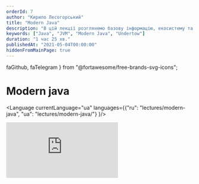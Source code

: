 ```yaml
---
orderId: 7
author: "Кирило Лесогорський"
title: "Modern Java"
description: "В цій лекції розглянемо базову інформацію, екосистему та фічі <strong>Java</strong>. Після цього Кирило розповість про структуру gradle проекту та створить невеликий веб-застосунок з використанням веб-серверу Undertow"
keywords: ["Java", "JVM", "Modern Java", "Undertow"]
duration: "1 час 25 хв."
publishedAt: "2021-05-04T00:00:00"
hiddenFromMainPage: true
---
```


  faGithub,
  faTelegram
} from "@fortawesome/free-brands-svg-icons";

<div>
  <h1>
    <strong>Modern java</strong>
  </h1>
</div>

<Language
  currentLanguage="ua"
  languages={{"ru": "lectures/modern-java", "ua": "lectures/modern-java/"}
}/>

<VideoWrapper duration="1 час 24 хв.">
  <iframe
    src="https://www.youtube.com/embed/U5kfvTeg2sU"
    frameBorder="0"
    allow="accelerometer; autoplay; encrypted-media; gyroscope; picture-in-picture"
    allowFullScreen
  />
</VideoWrapper>

<div>
     <div className="author">
        <div className="avatar-wrapper">
        <object className="avatar-object" data={kyryloLesohorskyi2020Avatar} role="img" aria-label="My profile picture"></object>
        </div>
        <div className="profile">
        <h3 className="name">Лесогорський Кирило</h3>
        <ul className="contacts">
            <li>
            <a href="https://www.facebook.com/nempavel" rel="author" className="facebook">
                <FontAwesomeIcon icon={faTelegram} className="icon" />
                <span>@klesogor</span>
            </a>
            </li>
            <li>
            <a href="https://github.com/klesogor" rel="author" className="github">
                <FontAwesomeIcon icon={faGithub} className="icon" />
                <span>klesogor</span>
            </a>
            </li>
        </ul>
        <p className="about">
        Кирило працює FullStack розробником в <a href="https://binary-studio.com"><strong>Binary Studio</strong></a> після того, як закінчив Академію по PHP в 2018 році. В роботі використовує JavaScript і TypeScript, але вважає, що мова - лише інструмент в руках програміста, та у вільний час пробує нові мови та парадигми, такі як Scala, Haskell, F#, Go, Rust і <i>Java</i>. Любить функціональне програмування та комп'ютерні ігри
        </p>
        </div>
  </div>

  <div className="bubble" style={{ margin: "-0.5em 1em 1em"}}>
    <strong>Привіт, академісти! 👋</strong><br />
    Зустрічайте першу профільну лекцію по Java «Modern Java»! Розглянемо, що нового в Java 8-11 та що готовить майбутнє. Але спочатку дисклеймер:
    <ol className="compact inverted">
      <li>скоріш за все, ви це знаєте, і це добре😊;</li>
      <li>лекція обіцяє бути інформативною <em>(за використання слів-паразитів і термінів - вибачте)</em>;</li>
      <li>практичка частина лекції доволі велика, якщо ви впевнені в своїх силах, можете її пропустити.</li>
      <li>Як бачите, я вельми формальний зануда, але воно само так виходить😢</li>
    </ol>
    І не забудьте взяти з собою потрібний інструментарій: <a href="https://git-scm.com/"><strong>Git</strong></a>, <a href="https://www.jetbrains.com/ru-ru/idea/"><strong>Intellij IDEA або інша IDE на вибір</strong></a>, <a href="https://www.oracle.com/java/technologies/javase-downloads.html"><strong>JDK (куди ж без неї)</strong></a>. Поїхали?
  </div>
</div>

<div id="table-of-contents" className="table-of-contents" style={{ marginTop: 1 + "em" }}>
  <TimelineOfContents
    timeline={[
      {
        linkTo: "#welcome-to-java",
        title: "Welcome to Java world"
      },
      {
        linkTo: "#whats-new-in-java",
        title: "What's new in Java 8-11"
      },
      {
        linkTo: "#java-ecosystem",
        title: "Java ecosystem"
      },
      {
        linkTo: "#typical-java-development-environment",
        title: "Typical Java development environment"
      }
    ]}
  />
</div>

<Level
  id="welcome-to-java"
  number="1"
  name="Welcome to Java world"
  difficulty="Beginner"
  objectives="Що таке Java і як її варити"
/>

_Java_ - це мова програмування загального призначення, заснована на класах, об’єктно-орієнтована та розроблена так, щоб мати як можна менше залежностей реалізації. Вона розроблена з урахуванням парадигми **W**rite **O**nce - **R**un **A**nywhere(WORA), що означає, що скомпільований код Java може працювати на усіх платформах, які підтримують Java, без необхідності перекомпіляції. Java-застосунки зазвичай компілюються в байт-код, який може працювати на будь-якій віртуальній машині Java(JVM), незалежно від архітектури комп’ютера.

<div className="bubble small subtle">
  Ява? Це коли замість «Кобол завдає удар у відповідь» пишуть «удар.нанестиВідповідь
  (новий Кобол ())» — ось це Ява.
</div>

<hr className="small" />

<ul>
  <li className="details">
    <input type="checkbox" id="accordion-1-1" />
    <label className="summary" htmlFor="accordion-1-1">
      <strong>Java - високорівнева мова</strong>
    </label>
  <div className="details-body">
Окрім того, що Java більше похожа на людську мову, ніж інші машинні коди, Java також бере на себе керування пам'яттю, що значно спрощує розробку та зменшує кількість багів.

```java
// C/C++ language allocate memory
int *testArray = malloc(5 * sizeof(int));
free(testArray);

// allocate memory
ArrayList list = new ArrayList();
list.add('Hi!');

// cleanup memory by garbage collector
```

Пам'ять керується автоматично.

  </div>

  </li>
  <li className="details">
    <input type="checkbox" id="accordion-1-2" />
    <label className="summary" htmlFor="accordion-1-2">
      <strong>Java - об'єктно-орієнтована мова</strong>
    </label>
  <div className="details-body">
в Java есть:

- класи
- інтерфейси
- абстрактні класи
- пакети
- успадкування

<JavaOOSnippet />
    </div>
  </li>
  <li className="details">
    <input type="checkbox" id="accordion-1-3" />
    <label className="summary" htmlFor="accordion-1-3">
      <strong>Java - в якійсь-то мірі функціональна мова</strong>
    </label>
  <div className="details-body">
    <ul>
        <li> Функції вищого порядку за допомогою функціональних інтерфейсів </li>
        <li> Декілька абстракцій зі світу функціонального програмування, таких як Optional </li>
    </ul>
  </div>
  </li>
</ul>

<Level id="whats-new-in-java" number="2" name="What's new in Java 8-11" difficulty="Intermediate" objectives="В Java 8+ було додано багато нових фіч. Вони дуже сильно вплинули на те, як ми пишемо наші програми. Їх знання та застосування на практиці важні для сучасного розробника" />

<ul>
<li className="details">
  <input type="checkbox" id="accordion-2-1" hidden />
  <label className="summary" htmlFor="accordion-2-1">
    Functional Interfaces
  </label>
  <div className="details-body">
      <JavaFISnippet />
  </div>
</li>

<li className="details">
  <input type="checkbox" id="accordion-2-2" hidden />
  <label className="summary" htmlFor="accordion-2-2">
    Stream API
  </label>
  <div className="details-body">
      <JavaStreamSnippet />

Часто використовувані операції стрімів:
  - Intermediate
    - sorted
    - filter
    - map
  - Terminal
    - collect
    - reduce
    - forEach
    - findAny
    - findFirst


  </div>
</li>
<li className="details">
  <input type="checkbox" id="accordion-2-3" hidden />
  <label className="summary" htmlFor="accordion-2-3">
    Optional
  </label>
  <div className="details-body">
      <i>Ah, almost monads</i>
      <JavaOptionalSnippet />
  </div>
</li>

<li className="details">
  <input type="checkbox" id="accordion-2-4" hidden />
  <label className="summary" htmlFor="accordion-2-4">
    Static, default and private interface methods
  </label>
  <div className="details-body">
      <JavaPSDIMSnippet />
  </div>
</li>

<li className="details">
  <input type="checkbox" id="accordion-2-5" hidden />
  <label className="summary" htmlFor="accordion-2-5">
    Module system
  </label>
  <div className="details-body">
      <JavaModuleSnippet />
  </div>
</li>

<li className="details">
  <input type="checkbox" id="accordion-2-6" hidden />
  <label className="summary" htmlFor="accordion-2-6">
    Try-catch with resources
  </label>
  <div className="details-body">
      <JavaTrycatchSnippet />
  </div>
</li>

<li className="details">
  <input type="checkbox" id="accordion-2-7" hidden />
  <label className="summary" htmlFor="accordion-2-7">
    JSHell CLI REPL
  </label>
  <div className="details-body">
      Введіть в терміналі `jshell` та експериментуйте
  </div>
</li>

<li className="details">
  <input type="checkbox" id="accordion-2-8" hidden />
  <label className="summary" htmlFor="accordion-2-8">
    HTTP Client
  </label>
  <div className="details-body">
      <JavaHTTPClientSnippet />
  </div>
</li>

<li className="details">
  <input type="checkbox" id="accordion-2-9" hidden />
  <label className="summary" htmlFor="accordion-2-9">
    Other changes
  </label>
  <div className="details-body">
    - GC interface
    - Nest Based Access Control
    - Immutable collections
    - String methods
    - Run java files from command line with `java`
    - No-Op GC
    - CompletableFuture
    - Variable handles
  </div>
</li>

</ul>

<Level id="java-ecosystem" number="3" name="Java ecosystem" difficulty="Hard" objectives="Вивчити екосистему й управління пакетами" />

### Види кави, або що можна створювати на Java

<div className="columns">
  <div className="column col-4">
    <div className="panel">
      <div className="panel-header">
        <a href="https://spring.io/"><strong>Web застосунки</strong></a>
      </div>
      <div className="panel-body">
        API, MVC, Map-Reduce та багато іншого. Величезний вибір бібліотек та фреймворків
      </div>
    </div>
  </div>
  <div className="column col-4">
    <div className="panel">
      <div className="panel-header">
        <a href="#"><strong>Крос-платформений Desktop</strong></a>
      </div>
      <div className="panel-body">
        Багатоплатформовий десктоп не дуже затребуваний, однак для застосунків, які потребують доступ до операційної системи або дуже вимогливі до ресурсів, таких як IDE, Java - відмінний вибір
      </div>
    </div>
  </div>
  <div className="column col-4">
    <div className="panel">
      <div className="panel-header">
        <a href="#"><strong>Нативна Android розробка</strong></a>
      </div>
      <div className="panel-body">
        Нативна розробка застосунків під андроїд. Останнім часом витісняється Kotlin.
      </div>
    </div>
  </div>
</div>

### Стиль написання коду

Стиль написання коду – це набір принципів для конкретної мови програмування, які рекомендують стиль та методи програмування для кожного аспекту програми, написаної на цій мова. Ці угоди зазвичай охоплюють організацію файлів, відступи, коментарі, оголошення, оператори, пробіли, згоди стосовно імен, методи програмування, принципи програмування, практичні правила програмування, передові методи архітектури і т.д. Це керівні вказівки стосовно якості структури програмного забезпечення. Програмістах наполегливо рекомендується дотримуватися цих рекомендацій, для того, щоб поліпшити читабельність вихідного коду та полегшити підтримку програмного забезпечення.

В Java немає єдиного стилю написання коду, замість цього – кожен проект обирає стиль під власні потреби. Однак, існує три популярних стиля:

- Google style guide
- Oracle code conventions
- Spring code style

### Фреймворки та бібліотеки

`Фре́ймворк — програмна платформа, що визначаюча структура програмної системи; програмне забезпечення, що полегшує розробку та об’єднання різних компонентів великого програмного проекту.` - Wikipedia

<img src="https://pbs.twimg.com/media/DvIFxwfXcAAEyWL.jpg" />

Фреймворки надають необхідну інфраструктуру для проекту, тим самим зменшуючи кількість бойлерплейту та збільшуючи швидкість розробки.
Від бібліотеки фреймворк відрізняється використанням принципу інверсії управління - прикладний код, написаний програмістами, викликається із коду фреймворку, що дозволяє абстрагуватися від багатьох низькорівневих операцій.


Приклади Java фреймворків і бібліотек:
- Web
  - Spring
  - Play
  - Vert.x
- ORMs
    - Hibernate
    - EclipseLink
    - OpenJPA
 - Misc
    - RX Java
    - Apache Hadoop
    - Apache Lucene

### Статичні аналізатори (aka лінтери)
Статичний аналізатор – інструмент, який слідкує за коректністю програми, не запускаючи її. Інструменти для статичного аналізу можуть знаходити розповсюджені помилки та антипатерни, які компілятор пропустив. Також, вони можуть слідкувати за відповідністю стилю написання коду, тим самим спрощуючи  життя програмістам.

В **Java** для статичного аналізу використовуються такі інструменти:

- PMD
- Cobertura
- FindBugs
- Jacoco

### Профайлери
Ghjafqkths - це інструмент, який відслідковує конструкції та операції Java-байткоду на рівні JVM. Ці конструкції й операції включають створення об’єктів, ітеративне виконання (включаючи рекурсивні виклики), виконання методів, виконання потоків та зборку мусору.
Приклади профіліровщиків:
- JProfiler
- YourKit
- VisualVM

### JVM Languages
Java - не єдина JVM мова. Існують й інші мови, які можна компілювати в Java-байткод. Такі мови зазвичай сумісні з існуючим Java-кодом.

Приклади таких мов:
 - Scala
 - Kotlin
 - Clojure
 - Groovy

### Package management

Пакетні менеджери дозволяють перевикористовувати існуючий код та бібліотеки з легкістю. "Зовнішній" по відношенню до проекту код називається `залежністю`.
В світі Java активно використовують два пакетних менеджера: **Gradle** і **Maven**

<br />


| Gradle                                       | Maven                                                  |
| -------------------------------------------- |:------------------------------------------------------:|
| Gradle Build time is short and fast.         | Maven performance is slow as compared to Gradle.       |
| Gradle Scripts are shorter and cleaner.      | Maven scripts are a bit lengthy as compared to Gradle. |
| DSL based                                    | XML-based                                              |
| Supports incremental compilation             | Does not supports incremental compilation              |

<br />

#### Приклади gradle команд

| Команда                                     | Опис                                             |
| -------------------------------------------- |:------------------------------------------------------:|
| gradle build                                 | збірка проекту, запуск `assemble` и `check` задач      |
| gradle clean build                           | збірка проекту з нуля, без використання кешу          |
| gradle test                                  | запуск тестів                                          |

<Level id="typical-java-development-environment" number="4" name="Typical java development envicronment" difficulty="Easy" objectives="Дізнатись, що необхідно для розробки на Java окрім JDK" />

- IDE - Intellij IDEA / Eclipse / NetBeansIDE / VS Code / Text Editor
- Operating System - Linux / Windows / Mac
- VM/Container - Vagrant / Docker
- VCS - Git / SVN / Mercurial

## Useful links

* [Useful java links repository](https://github.com/Vedenin/useful-java-links)
* [Useful java articles and guides](https://www.baeldung.com/)
* [List of popular java libraries](https://github.com/akullpp/awesome-java)

## Additional materials

* [Clean code](https://www.amazon.com/Clean-Code-Handbook-Software-Craftsmanship-ebook/dp/B001GSTOAM)
* [GOF Design Patterns](https://www.amazon.com/Design-Patterns-Object-Oriented-Addison-Wesley-Professional-ebook/dp/B000SEIBB8)
* [SICP](https://www.amazon.com/Structure-Interpretation-Computer-Programs-Engineering/dp/0262510871)
* [Effective Java](https://www.amazon.de/dp/0134685997?tag=hackr03c-21)

<ThatsAllFolks />

<div className="bubble">
  А на сьогодні все! Свої запитання та відгуки залишайте на сайті <a href="https://academy.binary-studio.com/"><strong>Binary Studio Academy</strong></a>. Бажаю вам успіхів, не втрачайте мотивації та вчиться з задоволенням. Дякую за увагу!
</div>

